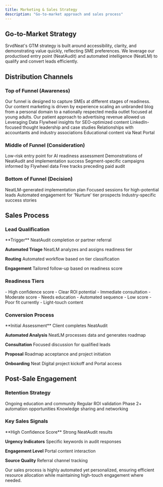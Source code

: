 ```yaml
---
title: Marketing & Sales Strategy
description: "Go-to-market approach and sales process"
---
```


## Go-to-Market Strategy

<Card title="Strategic Approach" icon="bullseye">
SrvdNeat's GTM strategy is built around accessibility, clarity, and demonstrating value quickly, reflecting SME preferences. We leverage our productised entry point (NeatAudit) and automated intelligence (NeatLM) to qualify and convert leads efficiently.
</Card>

## Distribution Channels

### Top of Funnel (Awareness)
<CardGroup cols={2}>
  <Card title="Content Marketing" icon="newspaper">
    Our funnel is designed to capture SMEs at different stages of readiness. Our content marketing is driven by experience scaling an unbranded blog from a personal domain to a nationally respected media outlet focused at young adults. Our patient approach to advertising revenue allowed us Leveraging Data Flywheel insights for SEO-optimized content
  </Card>
  <Card title="Social Media" icon="share-nodes">
    LinkedIn-focused thought leadership and case studies
  </Card>
  <Card title="Partnerships" icon="handshake">
    Relationships with accountants and industry associations
  </Card>
  <Card title="Digital Presence" icon="globe">
    Educational content via Neat Portal
  </Card>
</CardGroup>

### Middle of Funnel (Consideration)
<CardGroup cols={2}>
  <Card title="NeatAudit" icon="magnifying-glass-chart">
    Low-risk entry point for AI readiness assessment
  </Card>
  <Card title="Webinars" icon="video">
    Demonstrations of NeatAudit and implementation success
  </Card>
  <Card title="Targeted Ads" icon="bullseye">
    Segment-specific campaigns informed by Flywheel data
  </Card>
  <Card title="Educational Content" icon="graduation-cap">
    Free tracks preceding paid audit
  </Card>
</CardGroup>

### Bottom of Funnel (Decision)
<CardGroup cols={2}>
  <Card title="AI Roadmap" icon="map">
    NeatLM-generated implementation plan
  </Card>
  <Card title="Consultations" icon="handshake">
    Focused sessions for high-potential leads
  </Card>
  <Card title="Nurture Sequences" icon="envelope">
    Automated engagement for 'Nurture' tier prospects
  </Card>
  <Card title="Case Studies" icon="file-lines">
    Industry-specific success stories
  </Card>
</CardGroup>

## Sales Process

### Lead Qualification
<Steps>
  **Trigger**
  NeatAudit completion or partner referral

  **Automated Triage**
  NeatLM analyzes and assigns readiness tier

  **Routing**
  Automated workflow based on tier classification

  **Engagement**
  Tailored follow-up based on readiness score
</Steps>

### Readiness Tiers

<CardGroup cols={3}>
  <Card title="Deploy Now" icon="rocket">
    - High confidence score
    - Clear ROI potential
    - Immediate consultation
  </Card>
  <Card title="Nurture" icon="seedling">
    - Moderate score
    - Needs education
    - Automated sequence
  </Card>
  <Card title="Monitor" icon="eye">
    - Low score
    - Poor fit currently
    - Light-touch content
  </Card>
</CardGroup>

### Conversion Process
<Steps>
  **Initial Assessment**
  Client completes NeatAudit

  **Automated Analysis**
  NeatLM processes data and generates roadmap

  **Consultation**
  Focused discussion for qualified leads

  **Proposal**
  Roadmap acceptance and project initiation

  **Onboarding**
  Neat Digital project kickoff and Portal access
</Steps>

## Post-Sale Engagement

### Retention Strategy
<CardGroup cols={2}>
  <Card title="Neat Portal" icon="graduation-cap">
    Ongoing education and community
  </Card>
  <Card title="Success Tracking" icon="chart-line">
    Regular ROI validation
  </Card>
  <Card title="Expansion" icon="arrow-trend-up">
    Phase 2+ automation opportunities
  </Card>
  <Card title="Community" icon="users">
    Knowledge sharing and networking
  </Card>
</CardGroup>

### Key Sales Signals
<Steps>
  **High Confidence Score**
  Strong NeatAudit results

  **Urgency Indicators**
  Specific keywords in audit responses

  **Engagement Level**
  Portal content interaction

  **Source Quality**
  Referral channel tracking
</Steps>

<Note>
Our sales process is highly automated yet personalized, ensuring efficient resource allocation while maintaining high-touch engagement where needed.
</Note>
